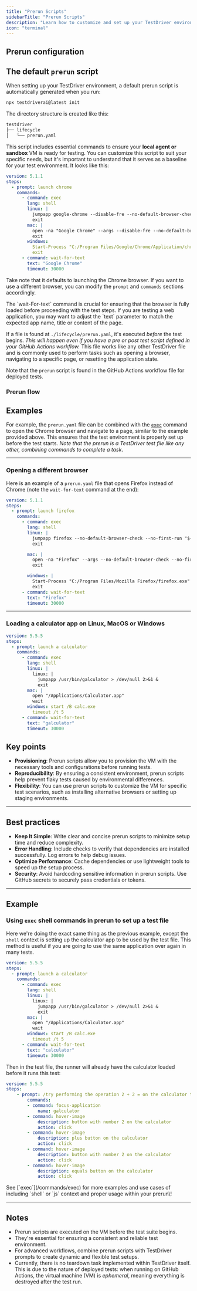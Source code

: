 ```yaml
---
title: "Prerun Scripts"
sidebarTitle: "Prerun Scripts"
description: "Learn how to customize and set up your TestDriver environment to optimize your CI/CD pipeline."
icon: "terminal"
---
```



## Prerun configuration

<LifecycleWarning />

## The default `prerun` script

When setting up your TestDriver environment, a default prerun script is automatically generated when you run:

```bash
npx testdriverai@latest init
```

The directory structure is created like this:

```bash
testdriver
├── lifecycle
│   └── prerun.yaml
```

This script includes essential commands to ensure your **local agent or sandbox** VM is ready for testing. You can customize this script to suit your specific needs, but it's important to understand that it serves as a baseline for your test environment. It looks like this:

```yaml ./lifecycle/prerun.yaml
version: 5.1.1
steps:
  - prompt: launch chrome
    commands:
      - command: exec
        lang: shell
        linux: |
          jumpapp google-chrome --disable-fre --no-default-browser-check --no-first-run "${TD_WEBSITE}" &
          exit
        mac: |
          open -na "Google Chrome" --args --disable-fre --no-default-browser-check --no-first-run --disable-features=PasswordManagerEnabled "${TD_WEBSITE}" &
          exit
        windows:
          Start-Process "C:/Program Files/Google/Chrome/Application/chrome.exe" -ArgumentList "--start-maximized", "${TD_WEBSITE}"
          exit
      - command: wait-for-text
        text: "Google Chrome"
        timeout: 30000
```

Take note that it defaults to launching the Chrome browser. If you want to use a different browser, you can modify the `prompt` and `commands` sections accordingly.

<Warning>
  The `wait-For-text` command is crucial for ensuring that the browser is fully
  loaded before proceeding with the test steps. If you are testing a web
  application, you may want to adjust the `text` parameter to match the expected
  app name, title or content of the page.
</Warning>

If a file is found at `./lifecycle/prerun.yaml`, it's executed _before_ the test begins. _This will happen even if you have a pre or post test script defined in your GitHub Actions workflow._ This file works like any other TestDriver file and is commonly used to perform tasks such as opening a browser, navigating to a specific page, or resetting the application state.

Note that the `prerun` script is found in the GitHub Actions workflow file for deployed tests.

### Prerun flow

## Examples

For example, the `prerun.yaml` file can be combined with the [`exec`](/commands/exec) command to open the Chrome browser and navigate to a page, similar to the example provided above. This ensures that the test environment is properly set up before the test starts. _Note that the prerun is a TestDriver test file like any other, combining commands to complete a task_.

---

### Opening a different browser

Here is an example of a `prerun.yaml` file that opens Firefox instead of Chrome (note the `wait-for-text` command at the end):

```yaml ./lifecycle/prerun.yaml {5, 16}
version: 5.1.1
steps:
  - prompt: launch firefox
    commands:
      - command: exec
        lang: shell
        linux: |
          jumpapp firefox --no-default-browser-check --no-first-run "${TD_WEBSITE}" &
          exit

        mac: |
          open -na "Firefox" --args --no-default-browser-check --no-first-run "${TD_WEBSITE}" &
          exit

        windows: |
          Start-Process "C:/Program Files/Mozilla Firefox/firefox.exe" -ArgumentList "--no-default-browser-check", "--no-first-run", "${TD_WEBSITE}"
          exit
      - command: wait-for-text
        text: "Firefox"
        timeout: 30000
```

---

### Loading a calculator app on Linux, MacOS or Windows

```yaml ./lifecycle/prerun.yaml
version: 5.5.5
steps:
  - prompt: launch a calculator
    commands:
      - command: exec
        lang: shell
        linux: |
          linux: |
            jumpapp /usr/bin/galculator > /dev/null 2>&1 &
            exit
        mac: |
          open "/Applications/Calculator.app"
          wait
        windows: start /B calc.exe
          timeout /t 5
      - command: wait-for-text
        text: "galculator"
        timeout: 30000
```

## Key points

- **Provisioning**: Prerun scripts allow you to provision the VM with the necessary tools and configurations before running tests.
- **Reproducibility**: By ensuring a consistent environment, prerun scripts help prevent flaky tests caused by environmental differences.
- **Flexibility**: You can use prerun scripts to customize the VM for specific test scenarios, such as installing alternative browsers or setting up staging environments.

---

## Best practices

- **Keep It Simple**: Write clear and concise prerun scripts to minimize setup time and reduce complexity.
- **Error Handling**: Include checks to verify that dependencies are installed successfully. Log errors to help debug issues.
- **Optimize Performance**: Cache dependencies or use lightweight tools to speed up the setup process.
- **Security**: Avoid hardcoding sensitive information in prerun scripts. Use GitHub secrets to securely pass credentials or tokens.

---

## Example

### Using `exec` shell commands in prerun to set up a test file

Here we're doing the exact same thing as the previous example, except the `shell` context is setting up the calculator app to be used by the test file. This method is useful if you are going to use the same application over again in many tests.

```yaml ./lifecycle/prerun.yaml
version: 5.5.5
steps:
  - prompt: launch a calculator
    commands:
      - command: exec
        lang: shell
        linux: |
          linux: |
            jumpapp /usr/bin/galculator > /dev/null 2>&1 &
            exit
        mac: |
          open "/Applications/Calculator.app"
          wait
        windows: start /B calc.exe
          timeout /t 5
      - command: wait-for-text
        text: "calculator"
        timeout: 30000
```

Then in the test file, the runner will already have the calculator loaded before it runs this test:

```yaml testfile.yaml
version: 5.5.5
steps:
    - prompt: /try performing the operation 2 + 2 = on the calculator that is opened
        commands:
        - command: focus-application
            name: galculator
        - command: hover-image
            description: button with number 2 on the calculator
            action: click
        - command: hover-image
            description: plus button on the calculator
            action: click
        - command: hover-image
            description: button with number 2 on the calculator
            action: click
        - command: hover-image
            description: equals button on the calculator
            action: click
```

<Tip>
  See [`exec`](/commands/exec) for more examples and use cases of including
  `shell` or `js` context and proper usage within your prerun\!
</Tip>

---

## Notes

- Prerun scripts are executed on the VM before the test suite begins.
- They're essential for ensuring a consistent and reliable test environment.
- For advanced workflows, combine prerun scripts with TestDriver prompts to create dynamic and flexible test setups.
- Currently, there is no teardown task implemented within TestDriver itself. This is due to the nature of deployed tests: when running on GitHub Actions, the virtual machine (VM) is _ephemeral_, meaning everything is destroyed after the test run.
